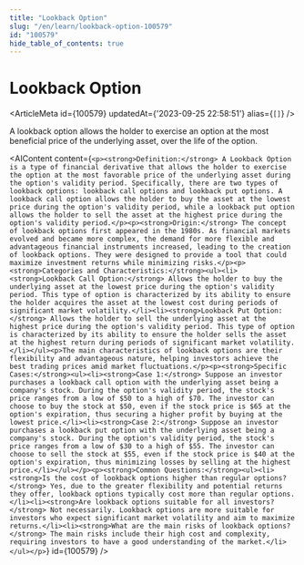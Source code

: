 ```yaml
---
title: "Lookback Option"
slug: "/en/learn/lookback-option-100579"
id: "100579"
hide_table_of_contents: true
---
```



# Lookback Option

<ArticleMeta id={100579} updatedAt={'2023-09-25 22:58:51'} alias={`[]`} />
<div className='border-solid border-b border-t-0 my-4 border-[var(--ifm-color-gray-300)]' />

A lookback option allows the holder to exercise an option at the most beneficial price of the underlying asset, over the life of the option.

<AIContent content={`<p><strong>Definition:</strong> A Lookback Option is a type of financial derivative that allows the holder to exercise the option at the most favorable price of the underlying asset during the option's validity period. Specifically, there are two types of lookback options: lookback call options and lookback put options. A lookback call option allows the holder to buy the asset at the lowest price during the option's validity period, while a lookback put option allows the holder to sell the asset at the highest price during the option's validity period.</p><p><strong>Origin:</strong> The concept of lookback options first appeared in the 1980s. As financial markets evolved and became more complex, the demand for more flexible and advantageous financial instruments increased, leading to the creation of lookback options. They were designed to provide a tool that could maximize investment returns while minimizing risks.</p><p><strong>Categories and Characteristics:</strong><ul><li><strong>Lookback Call Option:</strong> Allows the holder to buy the underlying asset at the lowest price during the option's validity period. This type of option is characterized by its ability to ensure the holder acquires the asset at the lowest cost during periods of significant market volatility.</li><li><strong>Lookback Put Option:</strong> Allows the holder to sell the underlying asset at the highest price during the option's validity period. This type of option is characterized by its ability to ensure the holder sells the asset at the highest return during periods of significant market volatility.</li></ul><p>The main characteristics of lookback options are their flexibility and advantageous nature, helping investors achieve the best trading prices amid market fluctuations.</p><p><strong>Specific Cases:</strong><ul><li><strong>Case 1:</strong> Suppose an investor purchases a lookback call option with the underlying asset being a company's stock. During the option's validity period, the stock's price ranges from a low of $50 to a high of $70. The investor can choose to buy the stock at $50, even if the stock price is $65 at the option's expiration, thus securing a higher profit by buying at the lowest price.</li><li><strong>Case 2:</strong> Suppose an investor purchases a lookback put option with the underlying asset being a company's stock. During the option's validity period, the stock's price ranges from a low of $30 to a high of $55. The investor can choose to sell the stock at $55, even if the stock price is $40 at the option's expiration, thus minimizing losses by selling at the highest price.</li></ul></p><p><strong>Common Questions:</strong><ul><li><strong>Is the cost of lookback options higher than regular options?</strong> Yes, due to the greater flexibility and potential returns they offer, lookback options typically cost more than regular options.</li><li><strong>Are lookback options suitable for all investors?</strong> Not necessarily. Lookback options are more suitable for investors who expect significant market volatility and aim to maximize returns.</li><li><strong>What are the main risks of lookback options?</strong> The main risks include their high cost and complexity, requiring investors to have a good understanding of the market.</li></ul></p>`} id={100579} />
